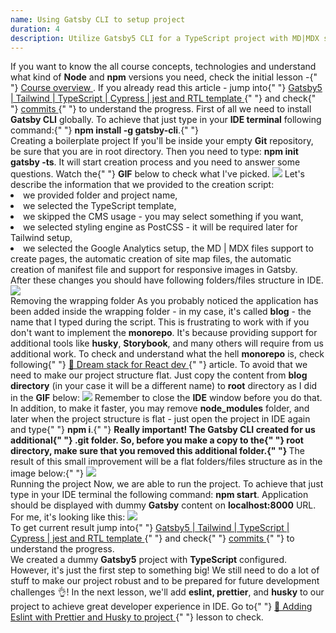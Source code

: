 ```yaml
---
name: Using Gatsby CLI to setup project
duration: 4
description: Utilize Gatsby5 CLI for a TypeScript project with MD|MDX syntax, Google Analytics, and automatic sitemap creation. Include a manifest file and support for the GatsbyImage component.
---
```


<Prelude label="Gatsby CLI setup">
  <Hint hasBg>
    If you want to know the all course concepts, technologies and understand
    what kind of <B>Node</B> and <B>npm</B> versions you need, check the
    initial lesson -{" "}
    <A href="/courses/modern-gatsby5-ecosystem-project-setup/introduction/course-overview/">
      Course overview
    </A>
    .
  </Hint>
  <Hint hasBg>
    If you already read this article - jump into{" "}
    <A
      outside
      href="https://github.com/polubis/Gatsby5-Tailwind-TypeScript-Cypress-jest-rtl-template"
    >
      Gatsby5 | Tailwind | TypeScript | Cypress | jest and RTL template
    </A>{" "}
    and check{" "}
    <A
      outside
      href="https://github.com/polubis/Gatsby5-Tailwind-TypeScript-Cypress-jest-rtl-template/commits/main"
    >
      commits
    </A>{" "}
    to understand the progress.
  </Hint>
  <M>
    First of all we need to install <B>Gatsby CLI</B> globally. To achieve that
    just type in your <B>IDE terminal</B> following command:{" "}
    <B>npm install -g gatsby-cli</B>.{" "}
  </M>
</Prelude>

<Section>
  <XL>Creating a boilerplate project</XL>
  <M>
    If you'll be inside your empty <B>Git</B> repository, be sure that you are
    in root directory. Then you need to type: <B>npm init gatsby -ts</B>. It
    will start creation process and you need to answer some questions. Watch the{" "}
    <B>GIF</B> below to check what I've picked.
  </M>
  <Image
    rolled
    src="https://raw.githubusercontent.com/polubis/Snippets-for-articles-and-lessons/main/modern-gatsby5-ecosystem-project-setup/cli-install-script-showcase.gif"
    description="The answers to create a project"
  />
  <M>Let's describe the information that we provided to the creation script:</M>
  <L ordered>
    <Li>we provided folder and project name,</Li>
    <Li>we selected the TypeScript template,</Li>
    <Li>we skipped the CMS usage - you may select something if you want,</Li>
    <Li>
      we selected styling engine as PostCSS - it will be required later for
      Tailwind setup,
    </Li>
    <Li>
      we selected the Google Analytics setup, the MD | MDX files support to
      create pages, the automatic creation of site map files, the automatic
      creation of manifest file and support for responsive images in Gatsby.
    </Li>
  </L>
  <M>
    After these changes you should have following folders/files structure in
    IDE.
  </M>
  <Image
    src="https://raw.githubusercontent.com/polubis/Snippets-for-articles-and-lessons/main/modern-gatsby5-ecosystem-project-setup/folders-files-structure.png"
    description="Folders and files structure"
  />
</Section>

<Section>
  <XL>Removing the wrapping folder</XL>
  <M>
    As you probably noticed the application has been added inside the wrapping
    folder - in my case, it's called <B>blog</B> - the name that I typed during
    the script. This is frustrating to work with if you don't want to implement
    the <B>monorepo</B>. It's because providing support for additional tools
    like <B>husky</B>, <B>Storybook</B>, and many others will require from us
    additional work.
  </M>
  <Hint hasBg>
    To check and understand what the hell <B>monorepo</B> is, check following{" "}
    <A
      outside
      href="https://greenonsoftware.com/articles/thoughts/dream-stack-for-react-dev/"
    >
      🌟 Dream stack for React dev
    </A>{" "}
    article.
  </Hint>
  <M>
    To avoid that we need to make our project structure flat. Just copy the
    content from <B>blog directory</B> (in your case it will be a different
    name) to <B>root</B> directory as I did in the <B>GIF</B> below:
  </M>
  <Image
    rolled
    src="https://raw.githubusercontent.com/polubis/Snippets-for-articles-and-lessons/main/modern-gatsby5-ecosystem-project-setup/making-project-flat.gif"
    description="The project is flat now!"
  />
  <M>
    Remember to close the <B>IDE</B> window before you do that. In addition, to
    make it faster, you may remove <B>node_modules</B> folder, and later when
    the project structure is flat - just open the project in IDE again and type{" "}
    <B>npm i</B>.{" "}
  </M>
  <M>
    <B>
      Really important! The <B>Gatsby CLI</B> created for us additional{" "}
      <B>.git</B> folder. So, before you make a copy to the{" "}
      <B>root directory</B>, make sure that you removed this additional
      folder.{" "}
    </B>
  </M>
  <M>
    The result of this small improvement will be a flat folders/files structure
    as in the image below:{" "}
  </M>
  <Image
    src="https://raw.githubusercontent.com/polubis/Snippets-for-articles-and-lessons/main/modern-gatsby5-ecosystem-project-setup/flat-folders-files.png"
    description="We are ready to go!"
  />
</Section>

<Section>
  <XL>Running the project</XL>
  <M>
    Now, we are able to run the project. To achieve that just type in your IDE
    terminal the following command: <B>npm start</B>. Application should be
    displayed with dummy <B>Gatsby</B> content on <B>localhost:8000</B> URL. For
    me, it's looking like this:
  </M>
  <Image
    src="https://raw.githubusercontent.com/polubis/Snippets-for-articles-and-lessons/main/modern-gatsby5-ecosystem-project-setup/runs-at-8000.png"
    description="Project works!"
  />
</Section>

<Example label="The result">
  <M>
    To get current result jump into{" "}
    <A
      outside
      href="https://github.com/polubis/Gatsby5-Tailwind-TypeScript-Cypress-jest-rtl-template"
    >
      Gatsby5 | Tailwind | TypeScript | Cypress | jest and RTL template
    </A>{" "}
    and check{" "}
    <A
      outside
      href="https://github.com/polubis/Gatsby5-Tailwind-TypeScript-Cypress-jest-rtl-template/commits/main"
    >
      commits
    </A>{" "}
    to understand the progress.
  </M>
</Example>

<Summary label="Conclusions and next steps">
  <M>
    We created a dummy <B>Gatsby5</B> project with <B>TypeScript</B> configured.
    However, it's just the first step to something big! We still need to do a
    lot of stuff to make our project robust and to be prepared for future
    development challenges 👌!
  </M>
  <M>
    In the next lesson, we'll add <B>eslint, prettier</B>, and <B>husky</B> to
    our project to achieve great developer experience in IDE. Go to{" "}
    <A href="/courses/modern-gatsby5-ecosystem-project-setup/creating-project/adding-eslint-with-prettier-and-husky-to-project/">
      🌟 Adding Eslint with Prettier and Husky to project
    </A>{" "}
    lesson to check.
  </M>
</Summary>
